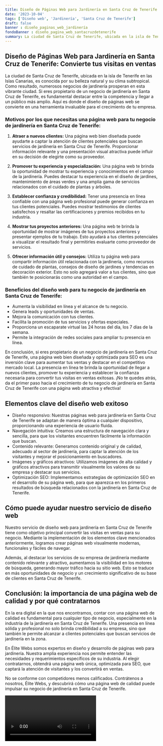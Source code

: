 ```yaml
---
title: Diseño de Páginas Web para Jardinería en Santa Cruz de Tenerife
date: '2023-10-04'
tags: ['Diseño web', 'Jardinería', 'Santa Cruz de Tenerife']
draft: false
banner : diseño_paginas_web_jardinería
fondoBanner : diseño_pagina_web_santacruzdetenerife
summary: La ciudad de Santa Cruz de Tenerife, ubicada en la isla de Tenerife en las Islas Canarias, es conocida por su belleza natural y su clima subtropical. Como resultado, numerosos negocios de jardinería prosperan en esta vibrante ciudad. Si eres propietario de un negocio de jardinería en Santa Cruz de Tenerife, es fundamental destacar entre la competencia y llegar a un público más amplio. Aquí es donde el diseño de páginas web se convierte en una herramienta invaluable para el crecimiento de tu empresa.
---
```


## Diseño de Páginas Web para Jardinería en Santa Cruz de Tenerife: Convierte tus visitas en ventas

La ciudad de Santa Cruz de Tenerife, ubicada en la isla de Tenerife en las Islas Canarias, es conocida por su belleza natural y su clima subtropical. Como resultado, numerosos negocios de jardinería prosperan en esta vibrante ciudad. Si eres propietario de un negocio de jardinería en Santa Cruz de Tenerife, es fundamental destacar entre la competencia y llegar a un público más amplio. Aquí es donde el diseño de páginas web se convierte en una herramienta invaluable para el crecimiento de tu empresa.

### Motivos por los que necesitas una página web para tu negocio de jardinería en Santa Cruz de Tenerife:

1. **Atraer a nuevos clientes:** Una página web bien diseñada puede ayudarte a captar la atención de clientes potenciales que buscan servicios de jardinería en Santa Cruz de Tenerife. Proporcionar información relevante y una presentación visual atractiva puede influir en su decisión de elegirte como su proveedor.

2. **Promover tu experiencia y especialización:** Una página web te brinda la oportunidad de mostrar tu experiencia y conocimientos en el campo de la jardinería. Puedes destacar tu experiencia en el diseño de jardines, mantenimiento de áreas verdes y una amplia gama de servicios relacionados con el cuidado de plantas y árboles.

3. **Establecer confianza y credibilidad:** Tener una presencia en línea confiable con una página web profesional puede generar confianza en tus clientes potenciales. Puedes mostrar testimonios de clientes satisfechos y resaltar las certificaciones y premios recibidos en tu industria.

4. **Mostrar tus proyectos anteriores:** Una página web te brinda la oportunidad de mostrar imágenes de tus proyectos anteriores y presentar ejemplos de tu trabajo. Esto ayudará a tus clientes potenciales a visualizar el resultado final y permitirles evaluarte como proveedor de servicios.

5. **Ofrecer información útil y consejos:** Utiliza tu página web para compartir información útil relacionada con la jardinería, como recursos de cuidado de plantas, consejos de diseño de jardines y tendencias en decoración exterior. Esto no solo agregará valor a tus clientes, sino que también te posicionarás como una autoridad en el campo.

### Beneficios del diseño web para tu negocio de jardinería en Santa Cruz de Tenerife:

  - Aumenta la visibilidad en línea y el alcance de tu negocio.
  - Genera leads y oportunidades de ventas.
  - Mejora la comunicación con tus clientes.
  - Facilita la promoción de tus servicios y ofertas especiales.
  - Proporciona un escaparate virtual las 24 horas del día, los 7 días de la semana.
  - Permite la integración de redes sociales para ampliar tu presencia en línea.

En conclusión, si eres propietario de un negocio de jardinería en Santa Cruz de Tenerife, una página web bien diseñada y optimizada para SEO es una inversión clave para aumentar tus ventas y destacar en el competitivo mercado local. La presencia en línea te brinda la oportunidad de llegar a nuevos clientes, promover tu experiencia y establecer la confianza necesaria para convertir tus visitas en ventas exitosas. ¡No te quedes atrás, da el primer paso hacia el crecimiento de tu negocio de jardinería en Santa Cruz de Tenerife con una página web atractiva y efectiva!

<GifSeo />

<Cta />

## Elementos clave del diseño web exitoso

- Diseño responsivo: Nuestras páginas web para jardinería en Santa Cruz de Tenerife se adaptan de manera óptima a cualquier dispositivo, proporcionando una experiencia de usuario fluida.
- Navegación intuitiva: Creamos una estructura de navegación clara y sencilla, para que los visitantes encuentren fácilmente la información que buscan.
- Contenido relevante: Generamos contenido original y de calidad, adecuado al sector de jardinería, para captar la atención de los visitantes y mejorar el posicionamiento en buscadores.
- Imágenes y gráficos atractivos: Utilizamos imágenes de alta calidad y gráficos atractivos para transmitir visualmente los valores de su empresa y destacar sus servicios.
- Optimización SEO: Implementamos estrategias de optimización SEO en el desarrollo de su página web, para que aparezca en los primeros resultados de búsqueda relacionados con la jardinería en Santa Cruz de Tenerife.

## Cómo puede ayudar nuestro servicio de diseño web

Nuestro servicio de diseño web para jardinería en Santa Cruz de Tenerife tiene como objetivo principal convertir las visitas en ventas para su negocio. Mediante la implementación de los elementos clave mencionados anteriormente, logramos crear páginas web visualmente modernas, funcionales y fáciles de navegar.

Además, al destacar los servicios de su empresa de jardinería mediante contenido relevante y atractivo, aumentamos la visibilidad en los motores de búsqueda, generando mayor tráfico hacia su sitio web. Esto se traduce en más oportunidades de negocio y un crecimiento significativo de su base de clientes en Santa Cruz de Tenerife.

## Conclusión: la importancia de una página web de calidad y por qué contratarnos

En la era digital en la que nos encontramos, contar con una página web de calidad es fundamental para cualquier tipo de negocio, especialmente en la industria de la jardinería en Santa Cruz de Tenerife. Una presencia en línea sólida y profesional no solo brinda credibilidad a su empresa, sino que también le permite alcanzar a clientes potenciales que buscan servicios de jardinería en la zona.

En Élite Webs somos expertos en diseño y desarrollo de páginas web para jardinería. Nuestra amplia experiencia nos permite entender las necesidades y requerimientos específicos de su industria. Al elegir contratarnos, obtendrá una página web única, optimizada para SEO, que captará la atención de visitantes y los convertirá en ventas.

No se conforme con competidores menos calificados. Contrátenos a nosotros, Élite Webs, y descubrirá cómo una página web de calidad puede impulsar su negocio de jardinería en Santa Cruz de Tenerife.

<Video />

<CtaBot job='Jardinería' city='Santa Cruz de Tenerife'/>

<Gmaps query='Santa Cruz de Tenerife+españa+maps' />